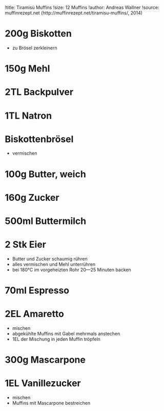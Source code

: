 !title: Tiramisù Muffins
!size: 12 Muffins
!author: Andreas Wallner
!source: muffinrezept.net (http://muffinrezept.net/tiramisu-muffins/, 2014)

# 200g Biskotten
* zu Brösel zerkleinern

# 150g Mehl
# 2TL Backpulver
# 1TL Natron
# Biskottenbrösel
* vermischen

# 100g Butter, weich
# 160g Zucker
# 500ml Buttermilch
# 2 Stk Eier
* Butter und Zucker schaumig rühren
* alles vermischen und Mehl unterrühren
* bei 180°C im vorgeheizten Rohr 20—25 Minuten backen

# 70ml Espresso
# 2EL Amaretto
* mischen
* abgekühlte Muffins mit Gabel mehrmals anstechen
* 1EL der Mischung in jeden Muffin tröpfeln

# 300g Mascarpone
# 1EL Vanillezucker
* mischen
* Muffins mit Mascarpone bestreichen
